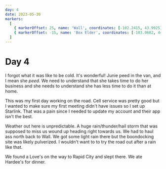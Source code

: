 ```yaml
---
day: 4
date: 2023-05-30
markers:
  [
    { markerOffset: 25, name: 'Wall', coordinates: [-102.2415, 43.9925] },
    { markerOffset: -15, name: 'Box Elder', coordinates: [-103.0682, 44.1125] },
  ]
---
```


# Day 4

I forgot what it was like to be cold. It's wonderful! Junie peed in the van, and I mean she _peed_. We need to understand that she takes time to do her business and she needs to understand she has less time to do it than at home.

This was my first day working on the road. Cell service was pretty good but I wanted to make sure my first meeting didn't have issues so I set up Starlink. That was a pain since I needed to update my account and their app isn't the best.

Weather out here is unpredictable. A huge rain/thunder/hail storm that was supposed to miss us wound up heading right towards us. We had to haul ass north back to Wall. We got some light rain there but the boondocking site was likely pulverized. I wouldn't want to to try the road out after a rain like that.

We found a Love's on the way to Rapid City and slept there. We ate Hardee's for dinner.
